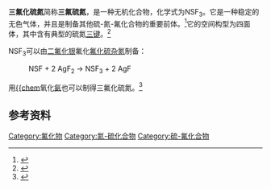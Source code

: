 {{chembox
| verifiedrevid = 444224383
| ImageFileL1 = Thiazyl-trifluoride-2D-dimensions.png
| ImageSizeL1 = 150px
| ImageFileR1 = Thiazyl-trifluoride-3D-vdW.png
| ImageSizeR1 = 
| IUPACName = 
| OtherNames = 
|Section1={{Chembox Identifiers
| ChemSpiderID_Ref = {{chemspidercite|correct|chemspider}}
| ChemSpiderID = 123471
| InChI = 1/F3NS/c1-5(2,3)4
| InChIKey = UQUPGRNSXINWBS-UHFFFAOYAR
| StdInChI_Ref = {{stdinchicite|correct|chemspider}}
| StdInChI = 1S/F3NS/c1-5(2,3)4
| StdInChIKey_Ref = {{stdinchicite|correct|chemspider}}
| StdInChIKey = UQUPGRNSXINWBS-UHFFFAOYSA-N
| CASNo_Ref = {{cascite|changed|??}}
| CASNo = 15930-75-3
| PubChem = 140008
| ChEBI_Ref = {{ebicite|correct|EBI}}
| ChEBI = 30507
| SMILES = FS(F)(F)#N
}}
|Section2 = {{Chembox Properties
|   Formula = NSF<sub>3</sub>
|   MolarMass = 103.07
|   Appearance = 
|   Density = 
|   MeltingPt = −72.6 °C
|   BoilingPt = −27.1 °C
|   Solubility = 
  }}
}}

'''三氟化硫氮'''简称'''三氟硫氮'''，是一种无机化合物，化学式为NSF<sub>3</sub>。它是一种稳定的无色气体，并且是制备其他硫-氮-氟化合物的重要前体。<ref>{{cite journal | author = Oskar Glemser and Rüdiger Mews | title = Chemistry of Thiazyl Fluoride (NSF) and Thiazyl Trifluoride (NSF<sub>3</sub>): A Quarter Century of Sulfur-Nitrogen-Fluorine Chemistry | year = 1980 | journal = [[Angewandte_Chemie_International_Edition_in_English|Angew. Chem Int. Ed Engl.]] | volume = 19 | issue = 11 | pages = 883–899 | doi = 10.1002/anie.198008831}}</ref>它的空间构型为四面体，其中含有典型的硫氮[[三键|三键]]。<ref name="Borrmann Lork Mews Parsons 2008 pp. 479–486">{{cite journal | last=Borrmann | first=Tobias | last2=Lork | first2=Enno | last3=Mews | first3=Rüdiger | last4=Parsons | first4=Simon | last5=Petersen | first5=Jan | last6=Stohrer | first6=Wolf-Dieter | last7=Watson | first7=Paul G. | title=The crystal structures of NSF3 and (NSF2N(CH3)CH2–)2: How short is the ‘Crystallographic’ NS triple bond? | journal=Inorganica Chimica Acta | publisher=Elsevier BV | volume=361 | issue=2 | year=2008 | issn=0020-1693 | doi=10.1016/j.ica.2007.05.016 | pages=479–486}}</ref>

NSF<sub>3</sub>可以由[[二氟化银|二氟化银]]氟化[[氟化硫杂氮|氟化硫杂氮]]制备：

:NSF + 2 AgF<sub>2</sub> → NSF<sub>3</sub> + 2 AgF

用[[十氟化二硫|{{chem]]氧化[[氨|氨]]也可以制得三氟化硫氮。<ref>{{cite book
| title = Biological interactions of sulfur compounds
| author = Steve Mitchell
| editor = Steve Mitchell
| publisher = CRC Press
| year = 1996
| isbn = 0748402454
| page = 14
}}</ref>

== 参考资料 ==
{{reflist}}

[[Category:氟化物|Category:氟化物]]
[[Category:氮-硫化合物|Category:氮-硫化合物]]
[[Category:硫-氟化合物|Category:硫-氟化合物]]

{{inorganic-compound-stub}}